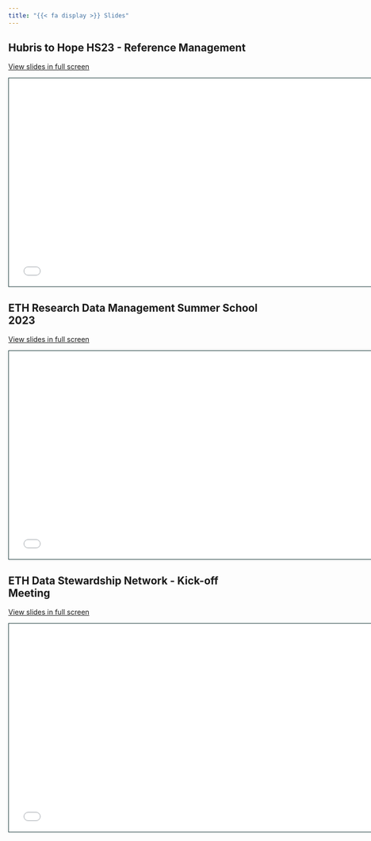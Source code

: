 ```yaml
---
title: "{{< fa display >}} Slides"
---
```

<script defer data-domain="global-health-engineering.github.io/website" src="https://plausible.io/js/script.js"></script>

## Hubris to Hope HS23 - Reference Management

[View slides in full screen](d03-hubris-to-hope-reference-management.html)

```{=html}
<iframe class="slide-deck" src="d03-hubris-to-hope-reference-management.html" height="420" width="747" style="border: 1px solid #123233;"></iframe>
```


## ETH Research Data Management Summer School 2023

[View slides in full screen](d02-eth-rdm-summer-2023.html)

```{=html}
<iframe class="slide-deck" src="d02-eth-rdm-summer-2023.html" height="420" width="747" style="border: 1px solid #123233;"></iframe>
```

## ETH Data Stewardship Network - Kick-off Meeting

[View slides in full screen](d01-eth-dsn-meeting.html)

```{=html}
<iframe class="slide-deck" src="d01-eth-dsn-meeting.html" height="420" width="747" style="border: 1px solid #123233;"></iframe>
```
